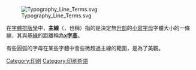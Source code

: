 [[File:Typography_Line_Terms.svg|thumb]]

在[[字體排版學|字體排版學]]中，'''主線'''（{{lang-en|'''Mean Line'''}}，也稱{{lang-en|'''Waist Line'''}}）指的是決定無[[升部|升部]]的[[小寫字母|小寫字母]]字體大小的一條線，其與[[基線|基線]]的距離稱為'''[[x字高|x字高]]'''。

有些圓弧的字母在某些字體中會些微超過主線的範圍，是為了美觀。

{{Newspaper-stub}}
{{印刷術語}}
[[Category:印刷|Category:印刷]]
[[Category:印刷術語|Category:印刷術語]]